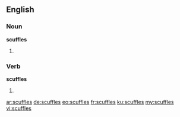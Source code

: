 ==English==

===Noun===
'''scuffles'''

# {{plural of|scuffle}}

===Verb===
'''scuffles'''

# {{third-person singular of|scuffle}}

[[ar:scuffles]]
[[de:scuffles]]
[[eo:scuffles]]
[[fr:scuffles]]
[[ku:scuffles]]
[[my:scuffles]]
[[vi:scuffles]]